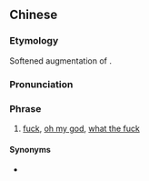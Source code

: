 {{also|我了个去}}
==Chinese==
{{zh-forms|s=我了个去}}

===Etymology===
Softened augmentation of {{l|zh|我去}}.

===Pronunciation===
{{zh-pron
|m=wǒlegeqù
|cat=ph
}}

===Phrase===
{{zh-phrase}}

# {{lb|zh|neologism}} [[fuck]], [[oh my god]], [[what the fuck]]

====Synonyms====
* {{l|zh|我勒個去}}